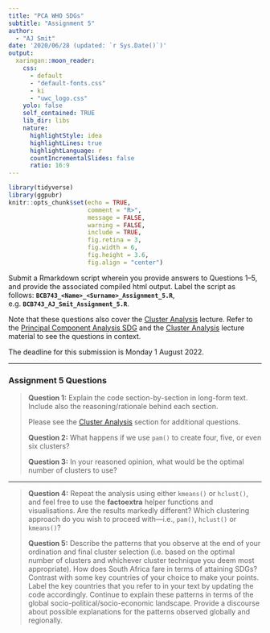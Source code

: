 ```yaml
---
title: "PCA WHO SDGs"
subtitle: "Assignment 5"  
author: 
  - "AJ Smit"
date: '2020/06/28 (updated: `r Sys.Date()`)'
output:
  xaringan::moon_reader:
    css:
      - default
      - "default-fonts.css"
      - ki
      - "uwc_logo.css"
    yolo: false
    self_contained: TRUE  
    lib_dir: libs
    nature:
      highlightStyle: idea
      highlightLines: true
      highlightLanguage: r
      countIncrementalSlides: false
      ratio: 16:9
---
```


```r
library(tidyverse)
library(ggpubr)
knitr::opts_chunk$set(echo = TRUE,
                      comment = "R>",
                      message = FALSE,
                      warning = FALSE,
                      include = TRUE,
                      fig.retina = 3,
                      fig.width = 6,
                      fig.height = 3.6,
                      fig.align = "center")
```

Submit a Rmarkdown script wherein you provide answers to Questions 1--5, and provide the associated compiled html output. Label the script as follows: **`BCB743_<Name>_<Surname>_Assignment_5.R`**, e.g. **`BCB743_AJ_Smit_Assignment_5.R`**.

Note that these questions also cover the [Cluster Analysis](https://ajsmit.netlify.app/quantecol/chapters/13-cluster_analysis/) lecture. Refer to the [Principal Component Analysis SDG](https://ajsmit.netlify.app/workshops/quantecol/chapters/06-pca_sdg/) and the [Cluster Analysis](https://ajsmit.netlify.app/quantecol/chapters/13-cluster_analysis/) lecture material to see the questions in context.

The deadline for this submission is Monday 1 August 2022.

---

### Assignment 5 Questions

> **Question 1:** Explain the code section-by-section in long-form text. Include also the reasoning/rationale behind each section.
>
> Please see the [Cluster Analysis](http://localhost:4321/workshops/quantecol/chapters/13-cluster_analysis/) section for additional questions.
> 
> **Question 2:** What happens if we use `pam()` to create four, five, or even six clusters?
>
> **Question 3:** In your reasoned opinion, what would be the optimal number of clusters to use?

---

> **Question 4:** Repeat the analysis using either `kmeans()` or `hclust()`, and feel free to use the **factoextra** helper functions and visualisations. Are the results markedly different? Which clustering approach do you wish to proceed with---i.e., `pam()`, `hclust()` or `kmeans()`?
>
> **Question 5:** Describe the patterns that you observe at the end of your ordination and final cluster selection (i.e. based on the optimal number of clusters and whichever cluster technique you deem most appropriate). How does South Africa fare in terms of attaining SDGs? Contrast with some key countries of your choice to make your points. Label the key countries that you refer to in your text by updating the code accordingly. Continue to explain these patterns in terms of the global socio-political/socio-economic landscape. Provide a discourse about possible explanations for the patterns observed globally and regionally.
